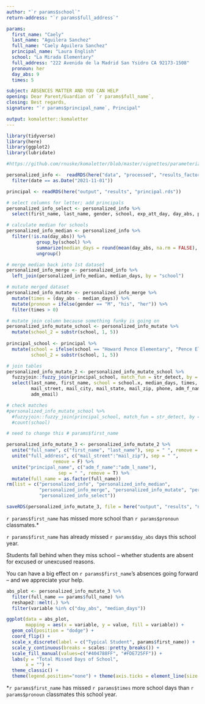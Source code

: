 ```yaml
---
author: "`r params$school`"
return-address: "`r params$full_address`"

params:  
  first_name: "Caely" 
  last_name: "Aguilera Sanchez"
  full_name: "Caely Aguilera Sanchez"
  principal_name: "Laura English"
  school: "La Mirada Elementary"
  full_address: "222 Avenida de la Madrid San Ysidro CA 92173-1508"
  pronoun: her
  day_abs: 9
  times: 5

subject: ABSENCES MATTER AND YOU CAN HELP
opening: Dear Parent/Guardian of `r params$full_name`, 
closing: Best regards,
signature: "`r params$principal_name`, Principal"

output: komaletter::komaletter
---
```


```r
library(tidyverse)
library(here)
library(ggplot2)
library(lubridate)

#https://github.com/rnuske/komaletter/blob/master/vignettes/parameterized_letter.Rmd
```

```r
personalized_info <-  readRDS(here("data", "processed", "results_factor_nov_up_san.rds")) %>%
  filter(date == as.Date("2021-11-01"))

principal <- readRDS(here("output", "results", "principal.rds"))
```

```r
# select columns for letter; add principals
personalized_info_select <- personalized_info %>%
  select(first_name, last_name, gender, school, exp_att_day, day_abs, pct_abs, date)

# calculate median for schools  
personalized_info_median <- personalized_info %>%
  filter(!is.na(day_abs)) %>%
           group_by(school) %>%
           summarize(median_days = round(mean(day_abs, na.rm = FALSE), digits = 0)) %>%
           ungroup()

# merge median back into 1st dataset
personalized_info_merge <- personalized_info %>%
  left_join(personalized_info_median, median_days, by = "school")

# mutate merged dataset
personalized_info_mutate <- personalized_info_merge %>%
  mutate(times = (day_abs - median_days)) %>%
  mutate(pronoun = ifelse(gender == "M", "his", "her")) %>%
  filter(times > 0)

# mutate join column because something funky is going on
personalized_info_mutate_school <- personalized_info_mutate %>%
  mutate(school_2 = substr(school, 1, 5))
  
principal_school <- principal %>%
  mutate(school = ifelse(school == "Howard Pence Elementary", "Pence Elementary", principal$school),
         school_2 = substr(school, 1, 5))

# join tables
personalized_info_mutate_2 <- personalized_info_mutate_school %>%
  fuzzyjoin::fuzzy_join(principal_school, match_fun = str_detect, by = "school_2", mode = "left") %>%
  select(last_name, first_name, school = school.x, median_days, times, day_abs, pronoun,
         mail_street, mail_city, mail_state, mail_zip, phone, adm_f_name, adm_l_name,
         adm_email)

# check matches
#personalized_info_mutate_school %>%
  #fuzzyjoin::fuzzy_join(principal_school, match_fun = str_detect, by = "school_2", mode = "anti") %>%
  #count(school)
```


```r
# need to change this # params$first_name

personalized_info_mutate_3 <- personalized_info_mutate_2 %>%
  unite("full_name", c("first_name", "last_name"), sep = " ", remove = F) %>%
  unite("full_address", c("mail_street":"mail_zip"), sep = " ", 
                 remove = F) %>%
  unite("principal_name", c("adm_f_name":"adm_l_name"),
                   sep = " ", remove = T) %>%
  mutate(full_name = as.factor(full_name))
rm(list = c("personalized_info", "personalized_info_median",
            "personalized_info_merge", "personalized_info_mutate", "personalized_info_mutate_2",
            "personalized_info_select"))

saveRDS(personalized_info_mutate_3, file = here("output", "results", "nudge_san.rds"))
```

`r params$first_name` has missed more school than `r params$pronoun` classmates.* 

`r params$first_name` has already missed `r params$day_abs` days this school year. 

Students fall behind when they miss school – whether students are absent for excused or unexcused reasons. 

You can have a big effect on `r params$first_name`’s absences going forward – and we appreciate your help.

```r
abs_plot <- personalized_info_mutate_3 %>%
  filter(full_name == params$full_name) %>%
  reshape2::melt(.) %>%
  filter(variable %in% c("day_abs", "median_days"))

ggplot(data = abs_plot,
       mapping = aes(x = variable, y = value, fill = variable)) +
  geom_col(position = "dodge") +
  coord_flip() +
  scale_x_discrete(label = c("Typical Student", params$first_name)) +
  scale_y_continuous(breaks = scales::pretty_breaks()) +
  scale_fill_manual(values=c("#404788FF", "#FDE725FF")) +
  labs(y = "Total Missed Days of School", 
       x = "") +
  theme_classic() +
  theme(legend.position="none") + theme(axis.ticks = element_line(size = 1)) +labs(x = NULL)
```


*`r params$first_name` has missed `r params$times` more school days than `r params$pronoun` classmates this school year.
